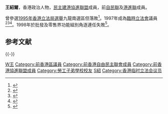 '''王紹爾'''{{BD|1953年|7月4日|||CatIdx=W王}}，香港政治人物，[[民主建港協進聯盟|民主建港協進聯盟]]成員，前[[自民聯|自民聯]]及[[港進聯|港進聯]]成員。

曾參選[[1995年香港立法局選舉|1995年香港立法局選舉]]九龍南選區但落敗<ref>{{cite book|title=信報財經月刊|url=http://books.google.com/books?id=-Gc3AQAAIAAJ|year=1995|publisher=信報有限公司|page=19}}</ref>。1997年成為[[臨時立法會|臨時立法會]]議員<ref>{{cite book|title=北京之春|url=http://books.google.com/books?id=4nKuAAAAIAAJ|year=1997|publisher=北京之春编辑部|page=9}}</ref><ref name="张学仁陈宁生1997">{{cite book|author1=张学仁|author2=陈宁生|title=香港百年 从历史走向未来|url=http://books.google.com/books?id=ngQ3AQAAIAAJ|year=1997|publisher=中国言实出版社|isbn=978-7-80128-074-9|page=322}}</ref><ref name="果继山">{{cite book|author=果继山|title=走向祖囯统一的足迹: . 续编 3, 1996.12-1997.7.1|url=http://books.google.com/books?id=mhI2AQAAIAAJ|publisher=红旗出版社|isbn=978-7-5051-0443-3|page=1373}}</ref>。1998年於批發及零售界功能組別角逐連任失敗<ref>{{cite book|title=爭鳴|url=http://books.google.com/books?id=kbuFAAAAIAAJ|year=1998|publisher=百家出版社|page=73}}</ref>。

== 参考文献 ==
{{Reflist}}

{{-}}
{{start box}}
{{s-new}}
{{s-title|[[九龍城區議會|九龍城區議員（何文田北）]]|1985年—1994年}}
{{s-none|末任}}
{{s-new}}
{{s-title|[[九龍城區議會|九龍城區議員（常樂）]]|1994年—2003年}}
{{s-after|[[蔡麗玲|蔡麗玲]]}}
{{end}}
{{香港臨時立法會議員}}

[[Category:民主建港協進聯盟成員|W王]]
[[Category:前香港區議員|Category:前香港區議員]]
[[Category:前香港自由民主聯會成員|Category:前香港自由民主聯會成員]]
[[Category:前香港協進聯盟成員|Category:前香港協進聯盟成員]]
[[Category:勞工子弟學校校友|Category:勞工子弟學校校友]]
[[Category:王姓|S紹]]
[[Category:香港临时立法会议员|Category:香港临时立法会议员]]

{{HK-poli-bio-stub}}